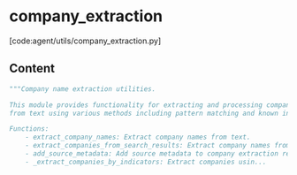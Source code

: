# company_extraction

[code:agent/utils/company_extraction.py]

## Content

```python
"""Company name extraction utilities.

This module provides functionality for extracting and processing company names
from text using various methods including pattern matching and known indicators.

Functions:
    - extract_company_names: Extract company names from text.
    - extract_companies_from_search_results: Extract company names from search results.
    - add_source_metadata: Add source metadata to company extraction result.
    - _extract_companies_by_indicators: Extract companies usin...
```